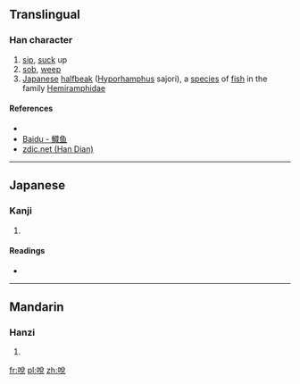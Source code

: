 ==Translingual==

===Han character===
{{Han char|rn=30|rad=口|as=07|sn=10|four=|canj=口金口山 (RCRU)|ids=⿰[[口]][[兌]]}}

# [[sip]], [[suck]] up
# [[sob]], [[weep]]
# [[Japanese]] [[halfbeak]] ([[w:Hyporhamphus|Hyporhamphus]] sajori), a [[species]] of [[fish]] in the family [[w:Hemiramphidae|Hemiramphidae]]

====References====
* {{Han ref|kx=0191.190|dkj=03684|hdz=10631.170|uh=54FE|ud=21758}}
*[http://baike.baidu.com/view/423936.htm Baidu - 鱵鱼]
*[http://www.zdic.net/z/16/js/54FE.htm zdic.net (Han Dian)]

----

==Japanese==

===Kanji===
{{ja-kanji|grade=|rs=口07}}

# {{defn|lang=ja|sort=口07}}

====Readings====
* {{ja-readings|on=[[やつ]] (yatsu), [[やち]] (yachi)|kun=[[なめる]] (nameru)}}

----

==Mandarin==

===Hanzi===
{{cmn-hanzi|pin=[[shuō]] ([[shuo1]]), [[yuè]] ([[yue4]])|wg=shuo<sup>1</sup>, yüeh<sup>4</sup>}}

# {{defn|lang=cmn|sort=口07}}

[[fr:哾]]
[[pl:哾]]
[[zh:哾]]